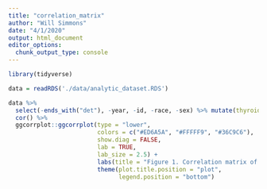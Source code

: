 ```yaml
---
title: "correlation_matrix"
author: "Will Simmons"
date: "4/1/2020"
output: html_document
editor_options: 
  chunk_output_type: console
---
```


```r

library(tidyverse)

data = readRDS('./data/analytic_dataset.RDS')

data %>% 
  select(-ends_with("det"), -year, -id, -race, -sex) %>% mutate(thyroid_outcome = as.numeric(thyroid_outcome)) %>% 
  cor() %>% 
  ggcorrplot::ggcorrplot(type = "lower",
                         colors = c("#ED6A5A", "#FFFFF9", "#36C9C6"),
                         show.diag = FALSE,
                         lab = TRUE,
                         lab_size = 2.5) +
                         labs(title = "Figure 1. Correlation matrix of outcome and features") +
                         theme(plot.title.position = "plot",
                               legend.position = "bottom")


```